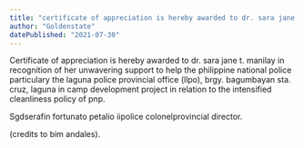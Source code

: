 ```yaml
---
title: "certificate of appreciation is hereby awarded to dr. sara jane t. manilay"
author: "Goldenstate"
datePublished: "2021-07-30"
---
```


Certificate of appreciation is hereby awarded to dr. sara jane t. manilay in recognition of her unwavering support to help the philippine national police particulary the laguna police provincial office (llpo), brgy. bagumbayan sta. cruz, laguna in camp development project in relation to the intensified cleanliness policy of pnp.

Sgdserafin fortunato petalio iipolice colonelprovincial director.

(credits to bim andales).
